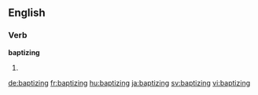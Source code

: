 
==English==

===Verb===
'''baptizing'''

# {{present participle of|baptize}}

[[de:baptizing]]
[[fr:baptizing]]
[[hu:baptizing]]
[[ja:baptizing]]
[[sv:baptizing]]
[[vi:baptizing]]